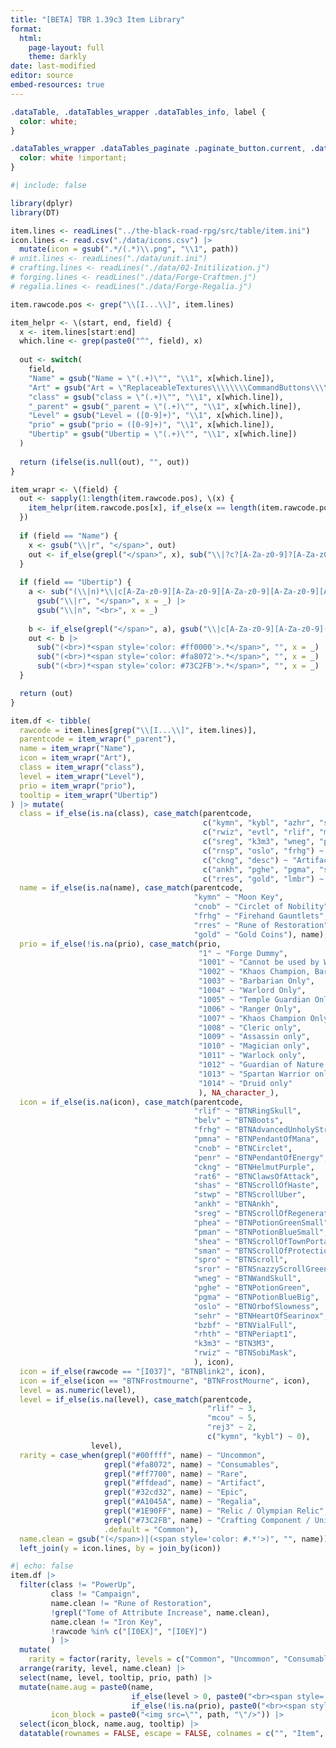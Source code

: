 ```yaml
---
title: "[BETA] TBR 1.39c3 Item Library"
format:
  html:
    page-layout: full
    theme: darkly
date: last-modified
editor: source
embed-resources: true
---
```


<!-- 
To-do: 
- CSS Theme of the Item Library... 
- Table filters
- Table functionality
- Acquisition
- Embed icons images into item Item block?
-->

```css
.dataTable, .dataTables_wrapper .dataTables_info, label {
  color: white;
}

.dataTables_wrapper .dataTables_paginate .paginate_button.current, .dataTables_wrapper .dataTables_paginate .paginate_button.current:hover, .dataTables_wrapper .dataTables_paginate .paginate_button.disabled, .dataTables_wrapper .dataTables_paginate .paginate_button {
  color: white !important;
}
```

```r
#| include: false

library(dplyr)
library(DT)

item.lines <- readLines("../the-black-road-rpg/src/table/item.ini")
icon.lines <- read.csv("./data/icons.csv") |>
  mutate(icon = gsub(".*/(.*)\\.png", "\\1", path))
# unit.lines <- readLines("./data/unit.ini")
# crafting.lines <- readLines("./data/02-Initilization.j")
# forging.lines <- readLines("./data/Forge-Craftmen.j")
# regalia.lines <- readLines("./data/Forge-Regalia.j")

item.rawcode.pos <- grep("\\[I...\\]", item.lines)

item_helpr <- \(start, end, field) {
  x <- item.lines[start:end]
  which.line <- grep(paste0("^", field), x)
  
  out <- switch(
    field,
    "Name" = gsub("Name = \"(.+)\"", "\\1", x[which.line]),
    "Art" = gsub("Art = \"ReplaceableTextures\\\\\\\\CommandButtons\\\\\\\\(.*)\\.[Bb][Ll][Pp]\"", "\\1", x[which.line]),
    "class" = gsub("class = \"(.+)\"", "\\1", x[which.line]),
    "_parent" = gsub("_parent = \"(.+)\"", "\\1", x[which.line]),
    "Level" = gsub("Level = ([0-9]+)", "\\1", x[which.line]),
    "prio" = gsub("prio = ([0-9]+)", "\\1", x[which.line]),
    "Ubertip" = gsub("Ubertip = \"(.+)\"", "\\1", x[which.line])
  )
  
  return (ifelse(is.null(out), "", out))
}

item_wrapr <- \(field) {
  out <- sapply(1:length(item.rawcode.pos), \(x) {
    item_helpr(item.rawcode.pos[x], if_else(x == length(item.rawcode.pos), length(item.lines), item.rawcode.pos[x + 1] - 1), field)
  })
  
  if (field == "Name") {
    x <- gsub("\\|r", "</span>", out)
    out <- if_else(grepl("</span>", x), sub("\\|?c?[A-Za-z0-9]?[A-Za-z0-9]?([A-Za-z0-9][A-Za-z0-9][A-Za-z0-9][A-Za-z0-9][A-Za-z0-9][A-Za-z0-9])", "<span style='color: #\\1'>", x)  , x)
  }
  
  if (field == "Ubertip") {
    a <- sub("(\\|n)*\\|c[A-Za-z0-9][A-Za-z0-9][A-Za-z0-9][A-Za-z0-9][A-Za-z0-9][A-Za-z0-9][A-Za-z0-9][A-Za-z0-9]Requires Level [0-9]*\\|r", "", out) |>
      gsub("\\|r", "</span>", x = _) |>
      gsub("\\|n", "<br>", x = _)
    
    b <- if_else(grepl("</span>", a), gsub("\\|c[A-Za-z0-9][A-Za-z0-9]([A-Za-z0-9][A-Za-z0-9][A-Za-z0-9][A-Za-z0-9][A-Za-z0-9][A-Za-z0-9])", "<span style='color: #\\1'>", a), a)
    out <- b |>
      sub("(<br>)*<span style='color: #ff0000'>.*</span>", "", x = _) |>
      sub("(<br>)*<span style='color: #fa8072'>.*</span>", "", x = _) |>
      sub("(<br>)*<span style='color: #73C2FB'>.*</span>", "", x = _)
  }

  return (out)
}

item.df <- tibble(
  rawcode = item.lines[grep("\\[I...\\]", item.lines)],
  parentcode = item_wrapr("_parent"),
  name = item_wrapr("Name"),
  icon = item_wrapr("Art"),
  class = item_wrapr("class"),
  level = item_wrapr("Level"),
  prio = item_wrapr("prio"),
  tooltip = item_wrapr("Ubertip")
) |> mutate(
  class = if_else(is.na(class), case_match(parentcode,
                                           c("kymn", "kybl", "azhr", "sehr", "kygh", "bzbf") ~ "Campaign",
                                           c("rwiz", "evtl", "rlif", "mcou", "penr", "rat6", "pmna", "rde1", "rhth", "bgst", "belv", "cnob", "clsd", "ciri") ~ "Permanent",
                                           c("sreg", "k3m3", "wneg", "phea", "pman", "shea", "spro", "stwp", "shas", "sman") ~ "Purchasable",
                                           c("rnsp", "oslo", "frhg") ~ "Miscellaneous",
                                           c("ckng", "desc") ~ "Artifact",
                                           c("ankh", "pghe", "pgma", "sror", "rej3") ~ "Charged",
                                           c("rres", "gold", "lmbr") ~ "PowerUp"), class),
  name = if_else(is.na(name), case_match(parentcode,
                                         "kymn" ~ "Moon Key",
                                         "cnob" ~ "Circlet of Nobility",
                                         "frhg" ~ "Firehand Gauntlets",
                                         "rres" ~ "Rune of Restoration",
                                         "gold" ~ "Gold Coins"), name),
  prio = if_else(!is.na(prio), case_match(prio,
                                          "1" ~ "Forge Dummy",
                                          "1001" ~ "Cannot be used by Warrior classes",
                                          "1002" ~ "Khaos Champion, Barbarian, Warlord, Assassin only",
                                          "1003" ~ "Barbarian Only",
                                          "1004" ~ "Warlord Only",
                                          "1005" ~ "Temple Guardian Only",
                                          "1006" ~ "Ranger Only",
                                          "1007" ~ "Khaos Champion Only",
                                          "1008" ~ "Cleric only",
                                          "1009" ~ "Assassin only",
                                          "1010" ~ "Magician only",
                                          "1011" ~ "Warlock only",
                                          "1012" ~ "Guardian of Nature only",
                                          "1013" ~ "Spartan Warrior only",
                                          "1014" ~ "Druid only"
                                          ), NA_character_),
  icon = if_else(is.na(icon), case_match(parentcode,
                                         "rlif" ~ "BTNRingSkull",
                                         "belv" ~ "BTNBoots",
                                         "frhg" ~ "BTNAdvancedUnholyStrength",
                                         "pmna" ~ "BTNPendantOfMana",
                                         "cnob" ~ "BTNCirclet",
                                         "penr" ~ "BTNPendantOfEnergy",
                                         "ckng" ~ "BTNHelmutPurple",
                                         "rat6" ~ "BTNClawsOfAttack",
                                         "shas" ~ "BTNScrollOfHaste",
                                         "stwp" ~ "BTNScrollUber",
                                         "ankh" ~ "BTNAnkh",
                                         "sreg" ~ "BTNScrollOfRegenerationGreen",
                                         "phea" ~ "BTNPotionGreenSmall",
                                         "pman" ~ "BTNPotionBlueSmall",
                                         "shea" ~ "BTNScrollOfTownPortal",
                                         "sman" ~ "BTNScrollOfProtection",
                                         "spro" ~ "BTNScroll",
                                         "sror" ~ "BTNSnazzyScrollGreen",
                                         "wneg" ~ "BTNWandSkull",
                                         "pghe" ~ "BTNPotionGreen",
                                         "pgma" ~ "BTNPotionBlueBig",
                                         "oslo" ~ "BTNOrbofSlowness",
                                         "sehr" ~ "BTNHeartOfSearinox",
                                         "bzbf" ~ "BTNVialFull",
                                         "rhth" ~ "BTNPeriapt1",
                                         "k3m3" ~ "BTN3M3",
                                         "rwiz" ~ "BTNSobiMask",
                                         ), icon),
  icon = if_else(rawcode == "[I037]", "BTNBlink2", icon),
  icon = if_else(icon == "BTNFrostmourne", "BTNFrostMourne", icon),
  level = as.numeric(level),
  level = if_else(is.na(level), case_match(parentcode,
                                            "rlif" ~ 3,
                                            "mcou" ~ 5,
                                            "rej3" ~ 2,
                                            c("kymn", "kybl") ~ 0),
                  level),
  rarity = case_when(grepl("#00ffff", name) ~ "Uncommon",
                     grepl("#fa8072", name) ~ "Consumables",
                     grepl("#ff7700", name) ~ "Rare",
                     grepl("#ffdead", name) ~ "Artifact",
                     grepl("#32cd32", name) ~ "Epic",
                     grepl("#A1045A", name) ~ "Regalia",
                     grepl("#1E90FF", name) ~ "Relic / Olympian Relic",
                     grepl("#73C2FB", name) ~ "Crafting Component / Unique Crafting Component",
                     .default = "Common"),
  name.clean = gsub("(</span>)|(<span style='color: #.*'>)", "", name)) |>
  left_join(y = icon.lines, by = join_by(icon))
```

```r
#| echo: false
item.df |>
  filter(class != "PowerUp",
         class != "Campaign", 
         name.clean != "Rune of Restoration", 
         !grepl("Tome of Attribute Increase", name.clean),
         name.clean != "Iron Key",
         !rawcode %in% c("[I0EX]", "[I0EY]")
         ) |>
  mutate(
    rarity = factor(rarity, levels = c("Common", "Uncommon", "Consumables", "Crafting Component / Unique Crafting Component", "Rare", "Artifact", "Epic", "Relic / Olympian Relic", "Regalia"), ordered = TRUE)) |>
  arrange(rarity, level, name.clean) |>
  select(name, level, tooltip, prio, path) |>
  mutate(name.aug = paste0(name, 
                           if_else(level > 0, paste0("<br><span style='color: #ffcc00;'>Requires Level ", level, "</span>"), ""), 
                           if_else(!is.na(prio), paste0("<br><span style='color: #ff0000;'>", prio, "</span>"), "")),
         icon_block = paste0("<img src=\"", path, "\"/>")) |>
  select(icon_block, name.aug, tooltip) |>
  datatable(rownames = FALSE, escape = FALSE, colnames = c("", "Item", "Description"))
```